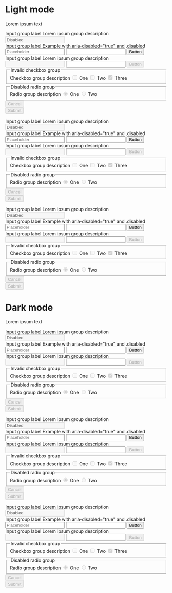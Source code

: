 
<Meta title="Use cases/Dark mode/Disabled forms" />

<Canvas>
  <div class="d-flex">
    <main class="light-mode p-4">
      <div
        class="mx-auto my-6"
        style={{ maxWidth: '768px', marginLeft: 'auto', marginRight: 'auto' }}
      >
        <h1>Light mode</h1>
        <p class="mb-5">Lorem ipsum text</p>
        <div class="mb-6">
          <div class="card-body">
            <form class="mw-xs">
              <div class="form-group">
                <label for="inputValid">Input group label</label>
                <span class="form-info">Lorem ipsum group description</span>
                <input
                  id="inputValid1"
                  type="text"
                  disabled
                  required
                  value="Disabled"
                />
              </div>
              <div class="form-group">
                <label for="inputValid">Input group label</label>
                <span class="form-info">
                  Example with aria-disabled="true" and .disabled
                </span>
                <div class="group">
                  <input
                    id="inputValid1"
                    type="text"
                    required
                    aria-disabled="true"
                    placeholder="Placeholder"
                  />
                  <input
                    id="inputValid2"
                    type="text"
                    required
                    class="disabled"
                  />
                  <button type="button" aria-disabled="true">
                    Button
                  </button>
                </div>
              </div>
              <div class="form-group">
                <label for="inputValid">Input group label</label>
                <span class="form-info">Lorem ipsum group description</span>
                <div class="group group-border disabled">
                  <input id="inputValid1" type="text" required disabled />
                  <input
                    id="inputValid2"
                    type="text"
                    required
                    aria-disabled="true"
                  />
                  <button type="button" disabled>
                    Button
                  </button>
                </div>
              </div>
              <div class="form-group">
                <fieldset aria-describedby="checkboxGroupHelp1">
                  <legend>Invalid checkbox group</legend>
                  <span id="checkboxGroupHelp1" class="form-info">
                    Checkbox group description
                  </span>
                  <label class="form-control">
                    <input required type="checkbox" disabled />
                    <span>One</span>
                    <i></i>
                  </label>
                  <label class="form-control">
                    <input required type="checkbox" required disabled />
                    <span>Two</span>
                    <i></i>
                  </label>
                  <label class="form-control">
                    <input
                      required
                      type="checkbox"
                      checked="true"
                      required
                      disabled
                    />
                    <span>Three</span>
                    <i></i>
                  </label>
                </fieldset>
              </div>
              <div class="form-group">
                <fieldset aria-describedby="radioGroupHelp1">
                  <legend>Disabled radio group</legend>
                  <span id="radioGroupHelp1" class="form-info">
                    Radio group description
                  </span>
                  <label class="form-control">
                    <input required type="radio" checked disabled />
                    <span>One</span>
                    <i></i>
                  </label>
                  <label class="form-control">
                    <input required type="radio" required disabled />
                    <span>Two</span>
                    <i></i>
                  </label>
                </fieldset>
              </div>
              <div class="row justify-content-end">
                <div class="col col-sm-auto">
                  <button type="button" disabled>
                    Cancel
                  </button>
                </div>
                <div class="col col-sm-auto">
                  <button type="submit" disabled>
                    Submit
                  </button>
                </div>
              </div>
            </form>
          </div>
        </div>
        <div class="card">
          <div class="card-body">
            <form class="mw-xs">
              <div class="form-group">
                <label for="inputValid">Input group label</label>
                <span class="form-info">Lorem ipsum group description</span>
                <input
                  id="inputValid1"
                  type="text"
                  disabled
                  required
                  value="Disabled"
                />
              </div>
              <div class="form-group">
                <label for="inputValid">Input group label</label>
                <span class="form-info">
                  Example with aria-disabled="true" and .disabled
                </span>
                <div class="group">
                  <input
                    id="inputValid1"
                    type="text"
                    required
                    aria-disabled="true"
                    placeholder="Placeholder"
                  />
                  <input
                    id="inputValid2"
                    type="text"
                    required
                    class="disabled"
                  />
                  <button type="button" aria-disabled="true">
                    Button
                  </button>
                </div>
              </div>
              <div class="form-group">
                <label for="inputValid">Input group label</label>
                <span class="form-info">Lorem ipsum group description</span>
                <div class="group group-border disabled">
                  <input id="inputValid1" type="text" required disabled />
                  <input
                    id="inputValid2"
                    type="text"
                    required
                    aria-disabled="true"
                  />
                  <button type="button" disabled>
                    Button
                  </button>
                </div>
              </div>
              <div class="form-group">
                <fieldset aria-describedby="checkboxGroupHelp1">
                  <legend>Invalid checkbox group</legend>
                  <span id="checkboxGroupHelp1" class="form-info">
                    Checkbox group description
                  </span>
                  <label class="form-control">
                    <input required type="checkbox" disabled />
                    <span>One</span>
                    <i></i>
                  </label>
                  <label class="form-control">
                    <input required type="checkbox" required disabled />
                    <span>Two</span>
                    <i></i>
                  </label>
                  <label class="form-control">
                    <input
                      required
                      type="checkbox"
                      checked="true"
                      required
                      disabled
                    />
                    <span>Three</span>
                    <i></i>
                  </label>
                </fieldset>
              </div>
              <div class="form-group">
                <fieldset aria-describedby="radioGroupHelp1">
                  <legend>Disabled radio group</legend>
                  <span id="radioGroupHelp1" class="form-info">
                    Radio group description
                  </span>
                  <label class="form-control">
                    <input required type="radio" checked disabled />
                    <span>One</span>
                    <i></i>
                  </label>
                  <label class="form-control">
                    <input required type="radio" required disabled />
                    <span>Two</span>
                    <i></i>
                  </label>
                </fieldset>
              </div>
              <div class="row justify-content-end">
                <div class="col col-sm-auto">
                  <button type="button" disabled>
                    Cancel
                  </button>
                </div>
                <div class="col col-sm-auto">
                  <button type="submit" disabled>
                    Submit
                  </button>
                </div>
              </div>
            </form>
          </div>
        </div>
        <div class="elevation-2 mt-6">
          <div class="card-body">
            <form class="mw-xs">
              <div class="form-group">
                <label for="inputValid">Input group label</label>
                <span class="form-info">Lorem ipsum group description</span>
                <input
                  id="inputValid1"
                  type="text"
                  disabled
                  required
                  value="Disabled"
                />
              </div>
              <div class="form-group">
                <label for="inputValid">Input group label</label>
                <span class="form-info">
                  Example with aria-disabled="true" and .disabled
                </span>
                <div class="group">
                  <input
                    id="inputValid1"
                    type="text"
                    required
                    aria-disabled="true"
                    placeholder="Placeholder"
                  />
                  <input
                    id="inputValid2"
                    type="text"
                    required
                    class="disabled"
                  />
                  <button type="button" aria-disabled="true">
                    Button
                  </button>
                </div>
              </div>
              <div class="form-group">
                <label for="inputValid">Input group label</label>
                <span class="form-info">Lorem ipsum group description</span>
                <div class="group group-border disabled">
                  <input id="inputValid1" type="text" required disabled />
                  <input
                    id="inputValid2"
                    type="text"
                    required
                    aria-disabled="true"
                  />
                  <button type="button" disabled>
                    Button
                  </button>
                </div>
              </div>
              <div class="form-group">
                <fieldset aria-describedby="checkboxGroupHelp1">
                  <legend>Invalid checkbox group</legend>
                  <span id="checkboxGroupHelp1" class="form-info">
                    Checkbox group description
                  </span>
                  <label class="form-control">
                    <input required type="checkbox" disabled />
                    <span>One</span>
                    <i></i>
                  </label>
                  <label class="form-control">
                    <input required type="checkbox" required disabled />
                    <span>Two</span>
                    <i></i>
                  </label>
                  <label class="form-control">
                    <input
                      required
                      type="checkbox"
                      checked="true"
                      required
                      disabled
                    />
                    <span>Three</span>
                    <i></i>
                  </label>
                </fieldset>
              </div>
              <div class="form-group">
                <fieldset aria-describedby="radioGroupHelp1">
                  <legend>Disabled radio group</legend>
                  <span id="radioGroupHelp1" class="form-info">
                    Radio group description
                  </span>
                  <label class="form-control">
                    <input required type="radio" checked disabled />
                    <span>One</span>
                    <i></i>
                  </label>
                  <label class="form-control">
                    <input required type="radio" required disabled />
                    <span>Two</span>
                    <i></i>
                  </label>
                </fieldset>
              </div>
              <div class="row justify-content-end">
                <div class="col col-sm-auto">
                  <button type="button" disabled>
                    Cancel
                  </button>
                </div>
                <div class="col col-sm-auto">
                  <button type="submit" disabled>
                    Submit
                  </button>
                </div>
              </div>
            </form>
          </div>
        </div>
      </div>
    </main>
    <main class="dark-mode bg-color p-4">
      <div
        class="mx-auto my-6"
        style={{ maxWidth: '768px', marginLeft: 'auto', marginRight: 'auto' }}
      >
        <h1>Dark mode</h1>
        <p class="mb-5">Lorem ipsum text</p>
        <div class="mb-6">
          <div class="card-body">
            <form class="mw-xs">
              <div class="form-group">
                <label for="inputValid">Input group label</label>
                <span class="form-info">Lorem ipsum group description</span>
                <input
                  id="inputValid1"
                  type="text"
                  disabled
                  required
                  value="Disabled"
                />
              </div>
              <div class="form-group">
                <label for="inputValid">Input group label</label>
                <span class="form-info">
                  Example with aria-disabled="true" and .disabled
                </span>
                <div class="group">
                  <input
                    id="inputValid1"
                    type="text"
                    required
                    aria-disabled="true"
                    placeholder="Placeholder"
                  />
                  <input
                    id="inputValid2"
                    type="text"
                    required
                    class="disabled"
                  />
                  <button type="button" aria-disabled="true">
                    Button
                  </button>
                </div>
              </div>
              <div class="form-group">
                <label for="inputValid">Input group label</label>
                <span class="form-info">Lorem ipsum group description</span>
                <div class="group group-border disabled">
                  <input id="inputValid1" type="text" required disabled />
                  <input
                    id="inputValid2"
                    type="text"
                    required
                    aria-disabled="true"
                  />
                  <button type="button" disabled>
                    Button
                  </button>
                </div>
              </div>
              <div class="form-group">
                <fieldset aria-describedby="checkboxGroupHelp1">
                  <legend>Invalid checkbox group</legend>
                  <span id="checkboxGroupHelp1" class="form-info">
                    Checkbox group description
                  </span>
                  <label class="form-control">
                    <input required type="checkbox" disabled />
                    <span>One</span>
                    <i></i>
                  </label>
                  <label class="form-control">
                    <input required type="checkbox" required disabled />
                    <span>Two</span>
                    <i></i>
                  </label>
                  <label class="form-control">
                    <input
                      required
                      type="checkbox"
                      checked="true"
                      required
                      disabled
                    />
                    <span>Three</span>
                    <i></i>
                  </label>
                </fieldset>
              </div>
              <div class="form-group">
                <fieldset aria-describedby="radioGroupHelp1">
                  <legend>Disabled radio group</legend>
                  <span id="radioGroupHelp1" class="form-info">
                    Radio group description
                  </span>
                  <label class="form-control">
                    <input required type="radio" checked disabled />
                    <span>One</span>
                    <i></i>
                  </label>
                  <label class="form-control">
                    <input required type="radio" required disabled />
                    <span>Two</span>
                    <i></i>
                  </label>
                </fieldset>
              </div>
              <div class="row justify-content-end">
                <div class="col col-sm-auto">
                  <button type="button" disabled>
                    Cancel
                  </button>
                </div>
                <div class="col col-sm-auto">
                  <button type="submit" disabled>
                    Submit
                  </button>
                </div>
              </div>
            </form>
          </div>
        </div>
        <div class="card">
          <div class="card-body">
            <form class="mw-xs">
              <div class="form-group">
                <label for="inputValid">Input group label</label>
                <span class="form-info">Lorem ipsum group description</span>
                <input
                  id="inputValid1"
                  type="text"
                  disabled
                  required
                  value="Disabled"
                />
              </div>
              <div class="form-group">
                <label for="inputValid">Input group label</label>
                <span class="form-info">
                  Example with aria-disabled="true" and .disabled
                </span>
                <div class="group">
                  <input
                    id="inputValid1"
                    type="text"
                    required
                    aria-disabled="true"
                    placeholder="Placeholder"
                  />
                  <input
                    id="inputValid2"
                    type="text"
                    required
                    class="disabled"
                  />
                  <button type="button" aria-disabled="true">
                    Button
                  </button>
                </div>
              </div>
              <div class="form-group">
                <label for="inputValid">Input group label</label>
                <span class="form-info">Lorem ipsum group description</span>
                <div class="group group-border disabled">
                  <input id="inputValid1" type="text" required disabled />
                  <input
                    id="inputValid2"
                    type="text"
                    required
                    aria-disabled="true"
                  />
                  <button type="button" disabled>
                    Button
                  </button>
                </div>
              </div>
              <div class="form-group">
                <fieldset aria-describedby="checkboxGroupHelp1">
                  <legend>Invalid checkbox group</legend>
                  <span id="checkboxGroupHelp1" class="form-info">
                    Checkbox group description
                  </span>
                  <label class="form-control">
                    <input required type="checkbox" disabled />
                    <span>One</span>
                    <i></i>
                  </label>
                  <label class="form-control">
                    <input required type="checkbox" required disabled />
                    <span>Two</span>
                    <i></i>
                  </label>
                  <label class="form-control">
                    <input
                      required
                      type="checkbox"
                      checked="true"
                      required
                      disabled
                    />
                    <span>Three</span>
                    <i></i>
                  </label>
                </fieldset>
              </div>
              <div class="form-group">
                <fieldset aria-describedby="radioGroupHelp1">
                  <legend>Disabled radio group</legend>
                  <span id="radioGroupHelp1" class="form-info">
                    Radio group description
                  </span>
                  <label class="form-control">
                    <input required type="radio" checked disabled />
                    <span>One</span>
                    <i></i>
                  </label>
                  <label class="form-control">
                    <input required type="radio" required disabled />
                    <span>Two</span>
                    <i></i>
                  </label>
                </fieldset>
              </div>
              <div class="row justify-content-end">
                <div class="col col-sm-auto">
                  <button type="button" disabled>
                    Cancel
                  </button>
                </div>
                <div class="col col-sm-auto">
                  <button type="submit" disabled>
                    Submit
                  </button>
                </div>
              </div>
            </form>
          </div>
        </div>
        <div class="elevation-2 mt-6">
          <div class="card-body">
            <form class="mw-xs">
              <div class="form-group">
                <label for="inputValid">Input group label</label>
                <span class="form-info">Lorem ipsum group description</span>
                <input
                  id="inputValid1"
                  type="text"
                  disabled
                  required
                  value="Disabled"
                />
              </div>
              <div class="form-group">
                <label for="inputValid">Input group label</label>
                <span class="form-info">
                  Example with aria-disabled="true" and .disabled
                </span>
                <div class="group">
                  <input
                    id="inputValid1"
                    type="text"
                    required
                    aria-disabled="true"
                    placeholder="Placeholder"
                  />
                  <input
                    id="inputValid2"
                    type="text"
                    required
                    class="disabled"
                  />
                  <button type="button" aria-disabled="true">
                    Button
                  </button>
                </div>
              </div>
              <div class="form-group">
                <label for="inputValid">Input group label</label>
                <span class="form-info">Lorem ipsum group description</span>
                <div class="group group-border disabled">
                  <input id="inputValid1" type="text" required disabled />
                  <input
                    id="inputValid2"
                    type="text"
                    required
                    aria-disabled="true"
                  />
                  <button type="button" disabled>
                    Button
                  </button>
                </div>
              </div>
              <div class="form-group">
                <fieldset aria-describedby="checkboxGroupHelp1">
                  <legend>Invalid checkbox group</legend>
                  <span id="checkboxGroupHelp1" class="form-info">
                    Checkbox group description
                  </span>
                  <label class="form-control">
                    <input required type="checkbox" disabled />
                    <span>One</span>
                    <i></i>
                  </label>
                  <label class="form-control">
                    <input required type="checkbox" required disabled />
                    <span>Two</span>
                    <i></i>
                  </label>
                  <label class="form-control">
                    <input
                      required
                      type="checkbox"
                      checked="true"
                      required
                      disabled
                    />
                    <span>Three</span>
                    <i></i>
                  </label>
                </fieldset>
              </div>
              <div class="form-group">
                <fieldset aria-describedby="radioGroupHelp1">
                  <legend>Disabled radio group</legend>
                  <span id="radioGroupHelp1" class="form-info">
                    Radio group description
                  </span>
                  <label class="form-control">
                    <input required type="radio" checked disabled />
                    <span>One</span>
                    <i></i>
                  </label>
                  <label class="form-control">
                    <input required type="radio" required disabled />
                    <span>Two</span>
                    <i></i>
                  </label>
                </fieldset>
              </div>
              <div class="row justify-content-end">
                <div class="col col-sm-auto">
                  <button type="button" disabled>
                    Cancel
                  </button>
                </div>
                <div class="col col-sm-auto">
                  <button type="submit" disabled>
                    Submit
                  </button>
                </div>
              </div>
            </form>
          </div>
        </div>
      </div>
    </main>
  </div>
</Canvas>
